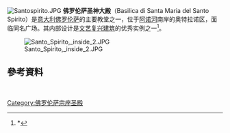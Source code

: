 [[File:Santospirito.JPG|thumb]] 
'''佛罗伦萨圣神大殿'''（Basilica di Santa Maria del Santo Spirito）是[[意大利|意大利]][[佛罗伦萨|佛罗伦萨]]的主要教堂之一，位于[[阿诺河|阿诺河]]南岸的奥特拉诺区，面临同名广场。其内部设计是[[文艺复兴建筑|文艺复兴建筑]]的优秀实例之一<ref>*{{cite book | first= Eve|last= Borsook| year=1991| title= The Companion Guide to Florence, 5th Edition|  editor = Vincent Cronin | pages= [https://archive.org/details/companionguideto0000bors_d7g8/page/317 317]-320| publisher=  HarperCollins; New York| id= | url=https://archive.org/details/companionguideto0000bors_d7g8}}</ref>。

[[File:Santo_Spirito,_inside_2.JPG|thumb]]

== 參考資料 ==
<div class="references-small">
<references />
</div>

{{Coord|43|46|3.50|N|11|14|54.37|E|type:landmark|display=title}}
<BR>
{{佛罗伦萨地标}}

[[Category:佛罗伦萨宗座圣殿|Category:佛罗伦萨宗座圣殿]]
